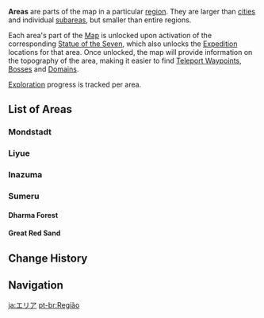 {{Terminology Infobox
|image        = 
|type         = Location Types
}}
'''Areas''' are parts of the map in a particular [[region]]. They are larger than [[cities]] and individual [[subareas]], but smaller than entire regions.

Each area's part of the [[Map]] is unlocked upon activation of the corresponding [[Statue of the Seven]], which also unlocks the [[Expedition]] locations for that area. Once unlocked, the map will provide information on the topography of the area, making it easier to find [[Teleport Waypoints]], [[Bosses]] and [[Domains]].

[[Exploration]] progress is tracked per area.

==List of Areas==
===Mondstadt===
{{Locations by Category Gallery
|Mondstadt Locations&Areas
|header = There are '''%PAGES%''' areas in [[Mondstadt]]
}}

===Liyue===
{{Locations by Category Gallery
|Liyue Locations&Areas
|header = There are '''%PAGES%''' areas in [[Liyue]]
}}

===Inazuma===
{{Locations by Category Gallery
|Inazuma Locations&Areas
|header = There are '''%PAGES%''' areas in [[Inazuma]]
}}

===Sumeru===
====Dharma Forest====
{{Locations by Category Gallery
|Sumeru Locations&Dharma Forest Locations&Areas
|header = There are '''%PAGES%''' areas in [[Sumeru]]'s [[Dharma Forest]]
}}

====Great Red Sand====
{{Locations by Category Gallery
|Sumeru Locations&Great Red Sand Locations&Areas
|header = There are '''%PAGES%''' areas in [[Sumeru]]'s [[Great Red Sand]]
}}

==Change History==
{{Change History|1.0}}

==Navigation==
{{Area Navbox}}

[[ja:エリア]]
[[pt-br:Região]]